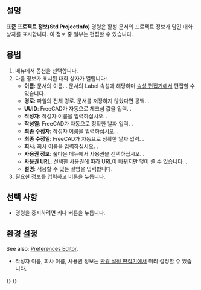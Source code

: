 <languages/>

{{Docnav
|[[Std_MergeProjects/ko|프로젝트 병합]]
|[[Std_Print/ko|인쇄]]
|[[Std_File_Menu/ko|표준 파일 메뉴]]
|IconL=Std_MergeProjects.svg
|IconR=Std_Print.svg
|IconC=Freecad.svg
}}

<div class="mw-translate-fuzzy">
{{GuiCommand/ko
|Name=Std ProjectInfo
|Name/ko=표준 프로젝트 정보
|MenuLocation=파일 → 프로젝트 정보...
|Workbenches=모두
|SeeAlso=[[Std_New/ko|표준 새 파일]]
}}
</div>

<span id="Description"></span>
==설명==

<div class="mw-translate-fuzzy">
'''표준 프로젝트 정보(Std ProjectInfo)''' 명령은 활성 문서의 프로젝트 정보가 담긴 대화 상자를 표시합니다. 이 정보 중 일부는 편집할 수 있습니다.
</div>

<span id="Usage"></span>
==용법==

<div class="mw-translate-fuzzy">
# 메뉴에서 {{MenuCommand|파일 → [[Image:Std_ProjectInfo.svg|16px]] 프로젝트 정보...}} 옵션을 선택합니다.
# 다음 정보가 표시된 대화 상자가 열립니다:
#* '''이름''': 문서의 이름. {{Emphasis|편집 불가능}}. 문서의 Label 속성에 해당하며 [[Property_editor/ko|속성 편집기]]에서 편집할 수 있습니다..
#* '''경로''': 파일의 전체 경로. 문서를 저장하지 않았다면 공백. {{Emphasis|편집 불가능}}.
#* '''UUID''': FreeCAD가 자동으로 체크섬 값을 입력. {{Emphasis|편집 불가능}}. 
#* '''작성자''': 작성자 이름을 입력하십시오. {{Emphasis|미리 설정 가능}}.
#* '''작성일''': FreeCAD가 자동으로 정확한 날짜 입력. {{Emphasis|편집 불가능}}.
#* '''최종 수정자''': 작성자 이름을 입력하십시오. {{Emphasis|미리 설정 가능}}.
#* '''최종 수정일''': FreeCAD가 자동으로 정확한 날짜 입력. {{Emphasis|편집 불가능}}.
#* '''회사''': 회사 이름을 입력하십시오. {{Emphasis|미리 설정 가능}}.
#* '''사용권 정보''': 풀다운 메뉴에서 사용권을 선택하십시오. {{Emphasis|미리 설정 가능}}.
#* '''사용권 URL''': 선택한 사용권에 따라 URL이 바뀌지만 덮어 쓸 수 있습니다. {{Emphasis|미리 설정 가능}}.
#* '''설명''': 적용할 수 있는 설명을 입력합니다.
# 필요한 정보를 입력하고 {{Button|확인}} 버튼을 누릅니다.
</div>

<span id="Options"></span>
==선택 사항==

* 명령을 중지하려면 {{KEY|Esc}} 키나 {{Button|취소}} 버튼을 누릅니다.

<span id="Preferences"></span>
==환경 설정==

See also: [[Preferences_Editor|Preferences Editor]].

<div class="mw-translate-fuzzy">
* 작성자 이름, 회사 이름, 사용권 정보는 [[Preferences Editor/ko#문서|환경 설정 편집기]]에서 미리 설정할 수 있습니다.
</div>


{{Docnav
|[[Std_MergeProjects/ko|프로젝트 병합]]
|[[Std_Print/ko|인쇄]]
|[[Std_File_Menu/ko|파일 메뉴]]
|IconL=Std_MergeProjects.svg
|IconR=Std_Print.svg
|IconC=Freecad.svg
}}

{{Std_Base_navi{{#translation:}}}}
{{Userdocnavi{{#translation:}}}}